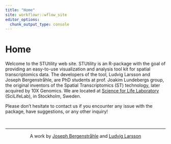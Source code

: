 ---
title: "Home"
site: workflowr::wflow_site
editor_options:
  chunk_output_type: console
---

# Home

Welcome to the STUtility web site. STUtility is an R-package with the goal of providing an easy-to-use visualization and analysis tool kit for spatial transcriptomics data. The developers of the tool, Ludvig Larsson and Joseph Bergenstråhle, are PhD students at prof. Joakim Lundebergs group, the original inventors of the Spatial Transcriptomics (ST) technology, later acquired by 10X Genomics. We are located at [Science for Life Laboratory](https://www.scilifelab.se/) (SciLifeLab), in Stockholm, Sweden. 

Please don't hesitate to contact us if you encounter any issue with the package, have suggestions, or any other inquiry!

&nbsp;
<hr />
<p style="text-align: center;">A work by <a href="j.bergenstrahle@scilifelab.se">Joseph Bergenstråhle</a> and <a href="ludvig.larsson@scilifelab.se">Ludvig Larsson</a></p>

<!-- Add icon library -->
<link rel="stylesheet" href="https://cdnjs.cloudflare.com/ajax/libs/font-awesome/4.7.0/css/font-awesome.min.css">

<!-- Add font awesome icons -->
<p style="text-align: center;">
    <a href="https://www.spatialresearch.org" class="fa fa-beer"></a>
</p>

&nbsp;
